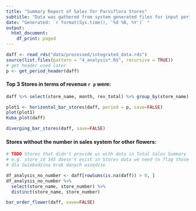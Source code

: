 ```yaml
---
title: "Summary Report of Sales for Parviflora Stores"
subtitle: "Data was gathered from system generated files for input period"
date: "Generated: `r format(Sys.time(), '%d %B, %Y')` "
output: 
  html_document:
    df_print: paged
---
```


```r

daff <- read_rds("data/processed/integrated_data.rds")
source(list.files(pattern = "4_analysis*.R$", recursive = TRUE))
# get header used later
p <- get_period_header(daff)
```

#### Top 3 Stores in terms of revenue `r p` were: 

``` r
daff %>% select(store_name, month, rev_total) %>% group_by(store_name) %>% summarise(`Total Revenue` = sum(rev_total)) %>% arrange(desc(`Total Revenue`)) %>% head(3)
```
```r

plot1 <- horizontal_bar_stores(daff, period = p, save=FALSE)
plot(plot1)
Kuba_plot(daff)

```


```r
diverging_bar_stores(daff, save=FALSE)
```


#### Stores without the number in sales system for other flowers: 
```r
# TODO Stores that didn't provide us with data in Total Sales Summary
# e.g. store_id 345 doesn't exist in Stores data we need to flag those
# dla Swiebodzina brak danych wszędzie

df_analysis_no_number <- daff[rowSums(is.na(daff)) > 0, ]
df_analysis_no_number %>%
  select(store_name, store_number) %>%
  distinct(store_name, store_number)
```

```r
bar_order_flower(daff, save=FALSE)
```


